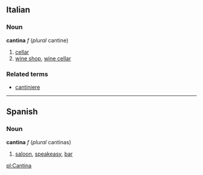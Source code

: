 ==Italian==
===Noun===
'''cantina''' ''f'' (''plural'' cantine)
#[[cellar]]
#[[wine shop]], [[wine cellar]]

===Related terms===
*[[cantiniere]]

----

==Spanish==
===Noun===
'''cantina''' ''f'' (''plural'' cantinas)
#[[saloon]], [[speakeasy]], [[bar]]

[[pl:Cantina]]